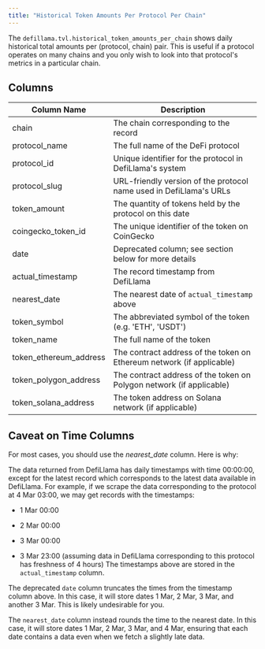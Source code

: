 ```yaml
---
title: "Historical Token Amounts Per Protocol Per Chain"
---
```


The `defillama.tvl.historical_token_amounts_per_chain` shows daily historical total amounts per (protocol, chain) pair. This is useful if a protocol operates on many chains and you only wish to look into that protocol's metrics in a particular chain.

## Columns

| Column Name              | Description                                                           |
| ------------------------ | --------------------------------------------------------------------- |
| chain                    | The chain corresponding to the record                                 |
| protocol\_name           | The full name of the DeFi protocol                                    |
| protocol\_id             | Unique identifier for the protocol in DefiLlama's system              |
| protocol\_slug           | URL-friendly version of the protocol name used in DefiLlama's URLs    |
| token\_amount            | The quantity of tokens held by the protocol on this date              |
| coingecko\_token\_id     | The unique identifier of the token on CoinGecko                       |
| date                     | Deprecated column; see section below for more details                 |
| actual\_timestamp        | The record timestamp from DefiLlama                                   |
| nearest\_date            | The nearest date of `actual_timestamp` above                          |
| token\_symbol            | The abbreviated symbol of the token (e.g. 'ETH', 'USDT')              |
| token\_name              | The full name of the token                                            |
| token\_ethereum\_address | The contract address of the token on Ethereum network (if applicable) |
| token\_polygon\_address  | The contract address of the token on Polygon network (if applicable)  |
| token\_solana\_address   | The token address on Solana network (if applicable)                   |

## Caveat on Time Columns

For most cases, you should use the *nearest\_date* column. Here is why:

The data returned from DefiLlama has daily timestamps with time 00:00:00, except for the latest record which corresponds to the latest data available in DefiLlama. For example, if we scrape the data corresponding to the protocol at 4 Mar 03:00, we may get records with the timestamps:

* 1 Mar 00:00

* 2 Mar 00:00

* 3 Mar 00:00

* 3 Mar 23:00 (assuming data in DefiLlama corresponding to this protocol has freshness of 4 hours) The timestamps above are stored in the `actual_timestamp` column.

The deprecated `date` column truncates the times from the timestamp column above. In this case, it will store dates 1 Mar, 2 Mar, 3 Mar, and another 3 Mar. This is likely undesirable for you.

The `nearest_date` column instead rounds the time to the nearest date. In this case, it will store dates 1 Mar, 2 Mar, 3 Mar, and 4 Mar, ensuring that each date contains a data even when we fetch a slightly late data.


